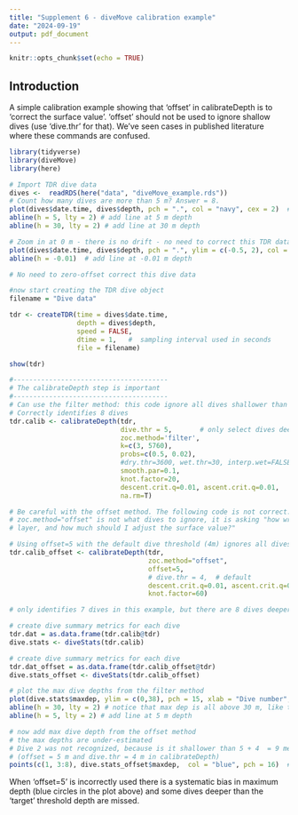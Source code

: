 ```yaml
---
title: "Supplement 6 - diveMove calibration example"
date: "2024-09-19"
output: pdf_document
---
```


```r
knitr::opts_chunk$set(echo = TRUE)
```

## Introduction

A simple calibration example showing that 'offset' in calibrateDepth is to 'correct the surface value'. 
'offset' should not be used to ignore shallow dives (use 'dive.thr' for that). We've seen cases in published literature where these commands are confused.  

```r

library(tidyverse)
library(diveMove)
library(here)
```

```r
# Import TDR dive data 
dives <-  readRDS(here("data", "diveMove_example.rds"))
# Count how many dives are more than 5 m? Answer = 8.
plot(dives$date.time, dives$depth, pch = ".", col = "navy", cex = 2)  # plot the data
abline(h = 5, lty = 2) # add line at 5 m depth
abline(h = 30, lty = 2) # add line at 30 m depth

# Zoom in at 0 m - there is no drift - no need to correct this TDR data
plot(dives$date.time, dives$depth, pch = ".", ylim = c(-0.5, 2), col = "navy", cex = 2)
abline(h = -0.01)  # add line at -0.01 m depth

# No need to zero-offset correct this dive data

#now start creating the TDR dive object
filename = "Dive data"

tdr <- createTDR(time = dives$date.time, 
                 depth = dives$depth, 
                 speed = FALSE, 
                 dtime = 1,   #  sampling interval used in seconds
                 file = filename)

show(tdr)

#---------------------------------------
# The calibrateDepth step is important
#---------------------------------------
# Can use the filter method: this code ignore all dives shallower than 5 m.
# Correctly identifies 8 dives
tdr.calib <- calibrateDepth(tdr,
                            dive.thr = 5,       # only select dives deeper than 5 m.
                            zoc.method='filter',
                            k=c(3, 5760),
                            probs=c(0.5, 0.02),
                            #dry.thr=3600, wet.thr=30, interp.wet=FALSE, 
                            smooth.par=0.1,
                            knot.factor=20, 
                            descent.crit.q=0.01, ascent.crit.q=0.01,
                            na.rm=T)

# Be careful with the offset method. The following code is not correct.
# zoc.method="offset" is not what dives to ignore, it is asking "how wrong is the surface 
# layer, and how much should I adjust the surface value?" 

# Using offset=5 with the default dive threshold (4m) ignores all dives shallower than 9m!
tdr.calib_offset <- calibrateDepth(tdr,
                                   zoc.method="offset",
                                   offset=5,
                                   # dive.thr = 4,  # default
                                   descent.crit.q=0.01, ascent.crit.q=0.01,
                                   knot.factor=60)

# only identifies 7 dives in this example, but there are 8 dives deeper than 5 m.

# create dive summary metrics for each dive
tdr.dat = as.data.frame(tdr.calib@tdr)
dive.stats <- diveStats(tdr.calib)        

# create dive summary metrics for each dive 
tdr.dat_offset = as.data.frame(tdr.calib_offset@tdr)
dive.stats_offset <- diveStats(tdr.calib_offset)        

# plot the max dive depths from the filter method
plot(dive.stats$maxdep, ylim = c(0,38), pch = 15, xlab = "Dive number", ylab = "Maximum depth")  
abline(h = 30, lty = 2) # notice that max dep is all above 30 m, like the data.
abline(h = 5, lty = 2) # add line at 5 m depth

# now add max dive depth from the offset method
# the max depths are under-estimated
# Dive 2 was not recognized, because is it shallower than 5 + 4  = 9 meter.
# (offset = 5 m and dive.thr = 4 m in calibrateDepth)
points(c(1, 3:8), dive.stats_offset$maxdep,  col = "blue", pch = 16)  # max dive depths

```

When 'offset=5' is incorrectly used there is a systematic bias in maximum depth (blue circles in the plot above) and some dives deeper than the 'target' threshold depth are missed. 

